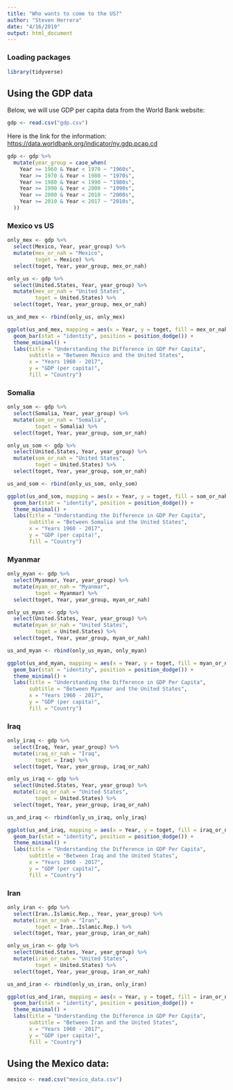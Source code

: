 ```yaml
---
title: "Who wants to come to the US?"
author: "Steven Herrera"
date: "4/16/2019"
output: html_document
---
```


### Loading packages

```r
library(tidyverse)
```


## Using the GDP data 

Below, we will use GDP per capita data from the World Bank website:

```r
gdp <- read.csv("gdp.csv")
```


Here is the link for the information: <https://data.worldbank.org/indicator/ny.gdp.pcap.cd>

```r
gdp <- gdp %>%
  mutate(year_group = case_when(
    Year >= 1960 & Year < 1970 ~ "1960s",
    Year >= 1970 & Year < 1980 ~ "1970s",
    Year >= 1980 & Year < 1990 ~ "1980s",
    Year >= 1990 & Year < 2000 ~ "1990s",
    Year >= 2000 & Year < 2010 ~ "2000s",
    Year >= 2010 & Year < 2017 ~ "2010s",
  )) 
```


### Mexico vs US

```r
only_mex <- gdp %>%
  select(Mexico, Year, year_group) %>%
  mutate(mex_or_nah = "Mexico",
         toget = Mexico) %>%
  select(toget, Year, year_group, mex_or_nah)

only_us <- gdp %>%
  select(United.States, Year, year_group) %>%
  mutate(mex_or_nah = "United States",
         toget = United.States) %>%
  select(toget, Year, year_group, mex_or_nah)

us_and_mex <- rbind(only_us, only_mex)
```


```r
ggplot(us_and_mex, mapping = aes(x = Year, y = toget, fill = mex_or_nah)) +
  geom_bar(stat = "identity", position = position_dodge()) +
  theme_minimal() +
  labs(title = "Understanding the Difference in GDP Per Capita",
       subtitle = "Between Mexico and the United States",
       x = "Years 1960 - 2017",
       y = "GDP (per capita)",
       fill = "Country")
```

### Somalia

```r
only_som <- gdp %>%
  select(Somalia, Year, year_group) %>%
  mutate(som_or_nah = "Somalia",
         toget = Somalia) %>%
  select(toget, Year, year_group, som_or_nah)

only_us_som <- gdp %>%
  select(United.States, Year, year_group) %>%
  mutate(som_or_nah = "United States",
         toget = United.States) %>%
  select(toget, Year, year_group, som_or_nah)

us_and_som <- rbind(only_us_som, only_som)
```

```r
ggplot(us_and_som, mapping = aes(x = Year, y = toget, fill = som_or_nah)) +
  geom_bar(stat = "identity", position = position_dodge()) +
  theme_minimal() +
  labs(title = "Understanding the Difference in GDP Per Capita",
       subtitle = "Between Somalia and the United States",
       x = "Years 1960 - 2017",
       y = "GDP (per capita)",
       fill = "Country")
```


### Myanmar

```r
only_myan <- gdp %>%
  select(Myanmar, Year, year_group) %>%
  mutate(myan_or_nah = "Myanmar",
         toget = Myanmar) %>%
  select(toget, Year, year_group, myan_or_nah)

only_us_myan <- gdp %>%
  select(United.States, Year, year_group) %>%
  mutate(myan_or_nah = "United States",
         toget = United.States) %>%
  select(toget, Year, year_group, myan_or_nah)

us_and_myan <- rbind(only_us_myan, only_myan)
```

```r
ggplot(us_and_myan, mapping = aes(x = Year, y = toget, fill = myan_or_nah)) +
  geom_bar(stat = "identity", position = position_dodge()) +
  theme_minimal() +
  labs(title = "Understanding the Difference in GDP Per Capita",
       subtitle = "Between Myanmar and the United States",
       x = "Years 1960 - 2017",
       y = "GDP (per capita)",
       fill = "Country")
```

### Iraq

```r
only_iraq <- gdp %>%
  select(Iraq, Year, year_group) %>%
  mutate(iraq_or_nah = "Iraq",
         toget = Iraq) %>%
  select(toget, Year, year_group, iraq_or_nah)

only_us_iraq <- gdp %>%
  select(United.States, Year, year_group) %>%
  mutate(iraq_or_nah = "United States",
         toget = United.States) %>%
  select(toget, Year, year_group, iraq_or_nah)

us_and_iraq <- rbind(only_us_iraq, only_iraq)
```

```r
ggplot(us_and_iraq, mapping = aes(x = Year, y = toget, fill = iraq_or_nah)) +
  geom_bar(stat = "identity", position = position_dodge()) +
  theme_minimal() +
  labs(title = "Understanding the Difference in GDP Per Capita",
       subtitle = "Between Iraq and the United States",
       x = "Years 1960 - 2017",
       y = "GDP (per capita)",
       fill = "Country")
```

### Iran

```r
only_iran <- gdp %>%
  select(Iran..Islamic.Rep., Year, year_group) %>%
  mutate(iran_or_nah = "Iran",
         toget = Iran..Islamic.Rep.) %>%
  select(toget, Year, year_group, iran_or_nah)

only_us_iran <- gdp %>%
  select(United.States, Year, year_group) %>%
  mutate(iran_or_nah = "United States",
         toget = United.States) %>%
  select(toget, Year, year_group, iran_or_nah)

us_and_iran <- rbind(only_us_iran, only_iran)
```

```r
ggplot(us_and_iran, mapping = aes(x = Year, y = toget, fill = iran_or_nah)) +
  geom_bar(stat = "identity", position = position_dodge()) +
  theme_minimal() +
  labs(title = "Understanding the Difference in GDP Per Capita",
       subtitle = "Between Iran and the United States",
       x = "Years 1960 - 2017",
       y = "GDP (per capita)",
       fill = "Country")
```




## Using the Mexico data:



```r
mexico <- read.csv("mexico_data.csv")
```








